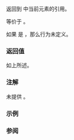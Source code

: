 {{cpp/ranges/concat_view/iterator/title|operator*}}
{{cpp/ranges/concat_view/navbar}}

{{ddcl|since=c++26|
constexpr decltype(auto) operator*() const;
}}

返回到 {{ltt|cpp/ranges/concat_view}} 中当前元素的引用。

等价于 {{box|
{{c/core|1=using reference =}}{{nbspt}}{{lsi|cpp/ranges/concat_view#concat-reference-t}}{{sep}}{{c/core|&lt;}}{{lsi|cpp/ranges#maybe-const}}{{sep}}{{c/core|&lt;Const, Views&gt;...&gt;;}}&lt;br&gt;
{{c/core|return std::visit([](auto&amp;&amp; it) -&gt; reference { return *it; },}}{{nbspt}}{{rlpsi|/#it_}}{{sep}}{{c/core|);}}
}}。

如果 {{box|{{rlpsi|/#it_}}{{sep}}{{c/core|.valueless_by_exception()}}}} 是 {{c|true}}，那么行为未定义。

===返回值===
如上所述。

===注解===
未提供 {{c|operator-&gt;}}。

===示例===
{{example}}

===参阅===
{{dsc begin}}
{{dsc mem fun|cpp/ranges/concat_view/iterator/operator at|title=operator[]|按索引访问一个元素|notes={{mark c++26}}}}
{{dsc end}}

{{langlinks|de|en|es|ja|ru}}